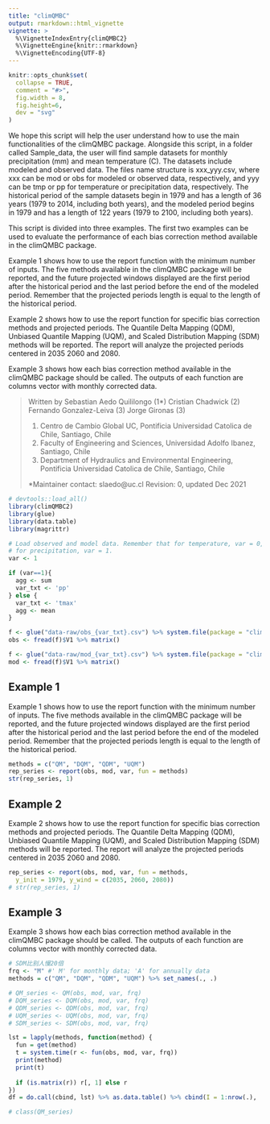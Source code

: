 ```yaml
---
title: "climQMBC"
output: rmarkdown::html_vignette
vignette: >
  %\VignetteIndexEntry{climQMBC2}
  %\VignetteEngine{knitr::rmarkdown}
  %\VignetteEncoding{UTF-8}
---
```


```r
knitr::opts_chunk$set(
  collapse = TRUE,
  comment = "#>", 
  fig.width = 8, 
  fig.height=6, 
  dev = "svg"
)
```

We hope this script will help the user understand how to use the main
functionalities of the climQMBC package. Alongside this script, in a folder
called Sample_data, the user will find sample datasets for monthly
precipitation (mm) and mean temperature (C). The datasets include modeled and
observed data. The files name structure is xxx_yyy.csv, where xxx can be mod
or obs for modeled or observed data, respectively, and yyy can be tmp or pp
for temperature or precipitation data, respectively. The historical period of
the sample datasets begin in 1979 and has a length of 36 years (1979 to 2014,
including both years), and the modeled period begins in 1979 and has a length
of 122 years (1979 to 2100, including both years).

This script is divided into three examples. The first two examples can be used
to evaluate the performance of each bias correction method available in the
climQMBC package.

Example 1 shows how to use the report function with the minimum number of
inputs. The five methods available in the climQMBC package will be reported,
and the future projected windows displayed are the first period after the
historical period and the last period before the end of the modeled period.
Remember that the projected periods length is equal to the length of the
historical period.

Example 2 shows how to use the report function for specific bias correction
methods and projected periods. The Quantile Delta Mapping (QDM), Unbiased
Quantile Mapping (UQM), and Scaled Distribution Mapping (SDM) methods will be
reported. The report will analyze the projected periods centered in 2035 2060
and 2080.

Example 3 shows how each bias correction method available in the climQMBC
package should be called. The outputs of each function are columns vector with
 monthly corrected data.

> Written by Sebastian Aedo Quililongo (1*)
>            Cristian Chadwick         (2)
>            Fernando Gonzalez-Leiva   (3)
>            Jorge Gironas             (3)
> 
>  (1) Centro de Cambio Global UC, Pontificia Universidad Catolica de Chile,
>      Santiago, Chile
>  (2) Faculty of Engineering and Sciences, Universidad Adolfo Ibanez, Santiago,
>      Chile
>  (3) Department of Hydraulics and Environmental Engineering, Pontificia
>      Universidad Catolica de Chile, Santiago, Chile
> 
> *Maintainer contact: slaedo@uc.cl
> Revision: 0, updated Dec 2021

```r
# devtools::load_all()
library(climQMBC2)
library(glue)
library(data.table)
library(magrittr)

# Load observed and model data. Remember that for temperature, var = 0, and
# for precipitation, var = 1.
var <- 1

if (var==1){
  agg <- sum
  var_txt <- 'pp' 
} else {
  var_txt <- 'tmax' 
  agg <- mean
}

f <- glue("data-raw/obs_{var_txt}.csv") %>% system.file(package = "climQMBC2")
obs <- fread(f)$V1 %>% matrix()

f <- glue("data-raw/mod_{var_txt}.csv") %>% system.file(package = "climQMBC2")
mod <- fread(f)$V1 %>% matrix()
```

## Example 1

Example 1 shows how to use the report function with the minimum number
of inputs. The five methods available in the climQMBC package will be
reported, and the future projected windows displayed are the first
period after the historical period and the last period before the end
of the modeled period. Remember that the projected periods length is
equal to the length of the historical period.

```r
methods = c("QM", "DQM", "QDM", "UQM")
rep_series <- report(obs, mod, var, fun = methods)
str(rep_series, 1)
```

## Example 2

Example 2 shows how to use the report function for specific bias
correction methods and projected periods. 
The Quantile Delta Mapping (QDM), Unbiased Quantile Mapping (UQM), and Scaled 
Distribution Mapping (SDM) methods will be reported. The report will analyze the projected periods centered in 2035 2060 and 2080.

```r
rep_series <- report(obs, mod, var, fun = methods, 
  y_init = 1979, y_wind = c(2035, 2060, 2080))
# str(rep_series, 1)
```

## Example 3

Example 3 shows how each bias correction method available in the
climQMBC package should be called. The outputs of each function are
columns vector with monthly corrected data.

```r
# SDM比别人慢20倍
frq <- "M" #' M' for monthly data; 'A' for annually data
methods = c("QM", "DQM", "QDM", "UQM") %>% set_names(., .)

# QM_series <- QM(obs, mod, var, frq)
# DQM_series <- DQM(obs, mod, var, frq)
# QDM_series <- QDM(obs, mod, var, frq)
# UQM_series <- UQM(obs, mod, var, frq)
# SDM_series <- SDM(obs, mod, var, frq)

lst = lapply(methods, function(method) {
  fun = get(method)
  t = system.time(r <- fun(obs, mod, var, frq))
  print(method)
  print(t)
  
  if (is.matrix(r)) r[, 1] else r
})
df = do.call(cbind, lst) %>% as.data.table() %>% cbind(I = 1:nrow(.), .)

# class(QM_series)
```
